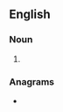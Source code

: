 {{also|bönders}}
==English==

===Noun===
{{head|en|noun form}}

# {{plural of|en|bonder}}

===Anagrams===
* {{anagrams|en|a=bdenors|Bodners|Bordens|Brodens|rebonds}}